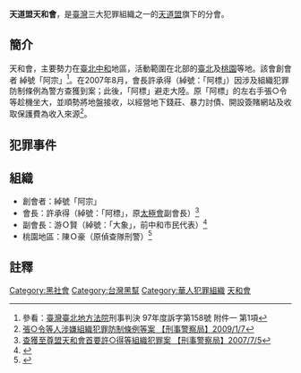'''天道盟天和會'''，是[[臺灣|臺灣]]三大犯罪組織之一的[[天道盟|天道盟]]旗下的分會。

== 簡介 ==

天和會，主要勢力在[[新北市|臺北]][[中和區|中和]]地區，活動範圍在北部的[[臺北都會區|臺北]]及[[桃園市|桃園]]等地。該會創會者 綽號「阿宗」<ref>參看：[[臺灣|臺灣]][[臺北地方法院|臺北地方法院]]刑事判決 97年度訴字第158號 附件一 第1項</ref>。在2007年8月，會長許承得（綽號：「阿標」）因涉及組織犯罪防制條例為警方查獲到案；此後，「阿標」避走大陸。原「阿標」的左右手張○令等趁機坐大，並順勢將地盤接收，以經營地下錢莊、暴力討債、開設簽賭網站及收取保護費為收入來源<ref>[http://www.cib.gov.tw/news/news01_2.aspx?no=2288 張○令等人涉嫌組織犯罪防制條例等案 【刑事警察局】2009/1/7 ]{{Dead link|date=2019年10月 |bot=InternetArchiveBot |fix-attempted=yes }}</ref>。

== 犯罪事件 ==

== 組織 ==
*創會者：綽號「阿宗」
*會長：許承得（綽號：「阿標」，原[[太極會|太極會]]副會長）<ref>[http://www.cib.gov.tw/news/news01_2.aspx?no=1691 查獲至尊盟天和會首要許○得等組織犯罪案 【刑事警察局】2007/7/5 ]{{Dead link|date=2019年10月 |bot=InternetArchiveBot |fix-attempted=yes }}</ref>
*副會長：游Ｏ賢（綽號：「大象」，前中和市民代表）<ref>{{Cite web |url=http://pop16.myweb.hinet.net/twnext_355_web/30343396.html |title=買地擋店面 黑幫勒索夜市商家 【壹周刊355期】新聞傳真 |access-date=2010-07-31 |archive-url=https://web.archive.org/web/20091109082512/http://pop16.myweb.hinet.net/twnext_355_web/30343396.html |archive-date=2009-11-09 |dead-url=yes }}</ref>
*桃園地區：陳Ｏ豪（原偵查隊刑警）<ref>{{Cite web |url=http://www.libertytimes.com.tw/2008/new/mar/5/today-so2.htm |title=台版無間道 刑警搞黑幫當老大 【自由】2008年3月5日 |access-date=2010年7月31日 |archive-date=2010年10月28日 |archive-url=https://web.archive.org/web/20101028024922/http://www.libertytimes.com.tw/2008/new/mar/5/today-so2.htm |dead-url=no }}</ref>

==註釋==
{{reflist|2}}

[[Category:黑社會|Category:黑社會]]

[[Category:台灣黑幫|Category:台灣黑幫]]
[[Category:華人犯罪組織|Category:華人犯罪組織]]
[[Category:天道盟|天和會]]